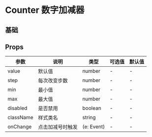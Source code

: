 # Counter 数字加减器

## 基础


<DemoBase />

## Props

| 参数      | 说明             | 类型       | 可选值 | 默认值 |
| --------- | ---------------- | ---------- | ------ | ------ |
| value     | 默认值           | number     | -      | -      |
| step      | 每次改变步数     | number     | -      | -      |
| min       | 最小值           | number     | -      | -      |
| max       | 最大值           | number     | -      | -      |
| disabled  | 是否禁用         | boolean    | -      | -      |
| className | 样式类名         | string     | -      | -      |
| onChange  | 点击加减号时触发 | (e: Event) | -      | -      |

